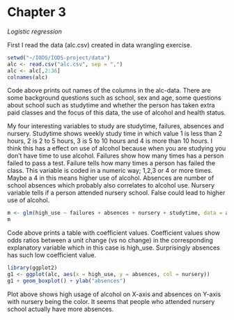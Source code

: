 # Chapter 3

*Logistic regression*

First I read the data (alc.csv) created in data wrangling exercise. 

```r
setwd("~/IODS/IODS-project/data")
alc <- read.csv("alc.csv", sep = ",")
alc <- alc[,2:36]
colnames(alc)
```

Code above prints out names of the columns in the alc-data. There are some background questions such as school, sex and age, some questions about school such as studytime and whether the person has taken extra paid classes and the focus of this data, the use of alcohol and health status.  

My four interesting variables to study are studytime, failures, absences and nursery. Studytime shows weekly study time in which value 1 is less than 2 hours, 2 is 2 to 5 hours, 3 is 5 to 10 hours and 4 is more than 10 hours. I think this has a effect on use of alcohol because when you are studying you don't have time to use alcohol. Failures show how many times has a person failed to pass a test. Failure tells how many times a person has failed the class. This variable is coded in a numeric way; 1,2,3 or 4 or more times. Maybe a 4 in this means higher use of alcohol. Absences are number of school absences which probably also correlates to alcohol use. Nursery variable tells if a person attended nursery school. False could lead to higher use of alcohol.  

```r
m <- glm(high_use ~ failures + absences + nursery + studytime, data = alc, family = "binomial")
m
```

Code above prints a table with coefficient values. Coefficient values show odds ratios between a unit change (vs no change) in the corresponding explanatory variable which in this case is high_use. Surprisingly absences has such low coefficient value. 

```r
library(ggplot2)
g1 <- ggplot(alc, aes(x = high_use, y = absences, col = nursery))
g1 + geom_boxplot() + ylab("absences")
```

Plot above shows high usage of alcohol on X-axis and absences on Y-axis with nursery being the color. It seems that people who attended nursery school actually have more absences. 
